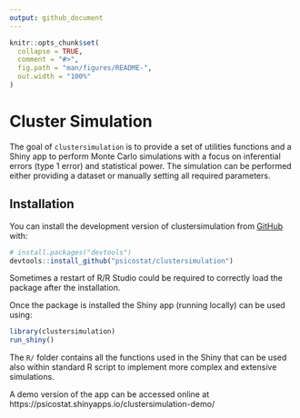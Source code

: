 ```yaml
---
output: github_document
---
```


<!-- README.md is generated from README.Rmd. Please edit that file -->

```r
knitr::opts_chunk$set(
  collapse = TRUE,
  comment = "#>",
  fig.path = "man/figures/README-",
  out.width = "100%"
)
```

# Cluster Simulation

<!-- badges: start -->
<!-- badges: end -->

The goal of `clustersimulation` is to provide a set of utilities functions and a Shiny app to perform Monte Carlo simulations with a focus on inferential errors (type 1 error) and statistical power. The simulation can be performed either providing a dataset or manually setting all required parameters.

## Installation

You can install the development version of clustersimulation from [GitHub](https://github.com/) with:

``` r
# install.packages("devtools")
devtools::install_github("psicostat/clustersimulation")
```

Sometimes a restart of R/R Studio could be required to correctly load the package after the installation.

Once the package is installed the Shiny app (running locally) can be used using:

``` r
library(clustersimulation)
run_shiny()
```

The `R/` folder contains all the functions used in the Shiny that can be used also within standard R script to implement more complex and extensive simulations.

A demo version of the app can be accessed online at https://psicostat.shinyapps.io/clustersimulation-demo/